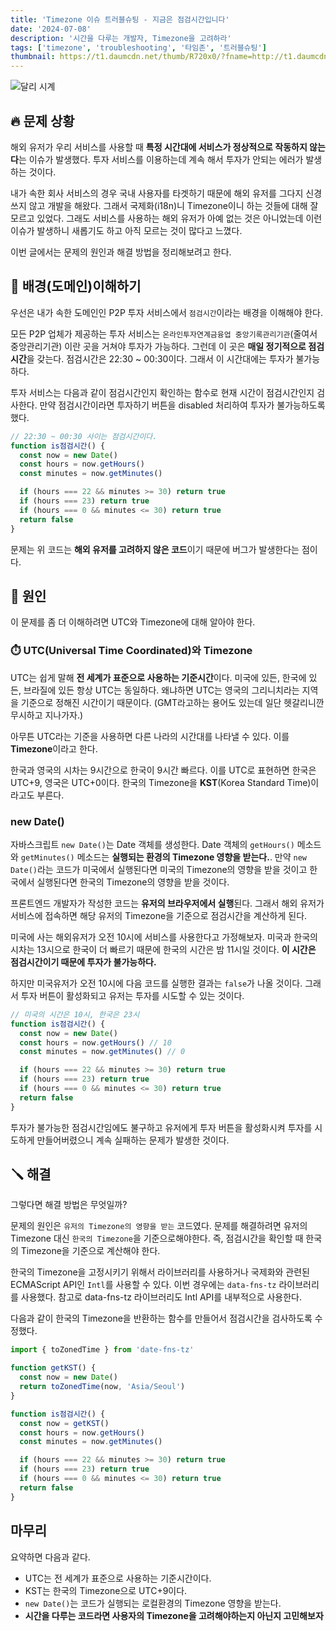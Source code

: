 ```yaml
---
title: 'Timezone 이슈 트러블슈팅 - 지금은 점검시간입니다'
date: '2024-07-08'
description: '시간을 다루는 개발자, Timezone을 고려하라'
tags: ['timezone', 'troubleshooting', '타임존', '트러블슈팅']
thumbnail: https://t1.daumcdn.net/thumb/R720x0/?fname=http://t1.daumcdn.net/brunch/service/user/4yJe/image/8QAi2OERgLwZSFisJIlXSuQSs7Q.jpg
---
```


<img
  src="https://t1.daumcdn.net/thumb/R720x0/?fname=http://t1.daumcdn.net/brunch/service/user/4yJe/image/8QAi2OERgLwZSFisJIlXSuQSs7Q.jpg"
  alt="달리 시계"
/>

## 🔥 문제 상황

해외 유저가 우리 서비스를 사용할 때 **특정 시간대에 서비스가 정상적으로 작동하지 않는다**는 이슈가 발생했다. 투자 서비스를 이용하는데 계속 해서 투자가 안되는 에러가 발생하는 것이다.

내가 속한 회사 서비스의 경우 국내 사용자를 타겟하기 때문에 해외 유저를 그다지 신경쓰지 않고 개발을 해왔다. 그래서 국제화(i18n)니 Timezone이니 하는 것들에 대해 잘 모르고 있었다. 그래도 서비스를 사용하는 해외 유저가 아예 없는 것은 아니었는데 이런 이슈가 발생하니 새롭기도 하고 아직 모르는 것이 많다고 느꼈다.

이번 글에서는 문제의 원인과 해결 방법을 정리해보려고 한다.

## 🌁 배경(도메인)이해하기

우선은 내가 속한 도메인인 P2P 투자 서비스에서 `점검시간`이라는 배경을 이해해야 한다.

모든 P2P 업체가 제공하는 투자 서비스는 `온라인투자연계금융업 중앙기록관리기관`(줄여서 중앙관리기관) 이란 곳을 거쳐야 투자가 가능하다. 그런데 이 곳은 **매일 정기적으로 점검시간**을 갖는다. 점검시간은 22:30 ~ 00:30이다. 그래서 이 시간대에는 투자가 불가능하다.

투자 서비스는 다음과 같이 점검시간인지 확인하는 함수로 현재 시간이 점검시간인지 검사한다. 만약 점검시간이라면 투자하기 버튼을 disabled 처리하여 투자가 불가능하도록 했다.

```js
// 22:30 ~ 00:30 사이는 점검시간이다.
function is점검시간() {
  const now = new Date()
  const hours = now.getHours()
  const minutes = now.getMinutes()

  if (hours === 22 && minutes >= 30) return true
  if (hours === 23) return true
  if (hours === 0 && minutes <= 30) return true
  return false
}
```

문제는 위 코드는 **해외 유저를 고려하지 않은 코드**이기 때문에 버그가 발생한다는 점이다.

## 🔎 원인

이 문제를 좀 더 이해하려면 UTC와 Timezone에 대해 알아야 한다.

### ⏱️ UTC(Universal Time Coordinated)와 Timezone

UTC는 쉽게 말해 **전 세계가 표준으로 사용하는 기준시간**이다. 미국에 있든, 한국에 있든, 브라질에 있든 항상 UTC는 동일하다. 왜냐하면 UTC는 영국의 그리니치라는 지역을 기준으로 정해진 시간이기 때문이다. (GMT라고하는 용어도 있는데 일단 헷갈리니깐 무시하고 지나가자.)

아무튼 UTC라는 기준을 사용하면 다른 나라의 시간대를 나타낼 수 있다. 이를 **Timezone**이라고 한다.

한국과 영국의 시차는 9시간으로 한국이 9시간 빠르다. 이를 UTC로 표현하면 한국은 UTC+9, 영국은 UTC+0이다. 한국의 Timezone을 **KST**(Korea Standard Time)이라고도 부른다.

### new Date()

자바스크립트 `new Date()`는 Date 객체를 생성한다. Date 객체의 `getHours()` 메소드와 `getMinutes()` 메소드는 **실행되는 환경의 Timezone 영향을 받는다.**. 만약 `new Date()`라는 코드가 미국에서 실행된다면 미국의 Timezone의 영향을 받을 것이고 한국에서 실행된다면 한국의 Timezone의 영향을 받을 것이다.

프론트엔드 개발자가 작성한 코드는 **유저의 브라우저에서 실행**된다. 그래서 해외 유저가 서비스에 접속하면 해당 유저의 Timezone을 기준으로 점검시간을 계산하게 된다.

미국에 사는 해외유저가 오전 10시에 서비스를 사용한다고 가정해보자. 미국과 한국의 시차는 13시으로 한국이 더 빠르기 때문에 한국의 시간은 밤 11시일 것이다. **이 시간은 점검시간이기 때문에 투자가 불가능하다.**

하지만 미국유저가 오전 10시에 다음 코드를 실행한 결과는 `false`가 나올 것이다. 그래서 투자 버튼이 활성화되고 유저는 투자를 시도할 수 있는 것이다.

```js
// 미국의 시간은 10시, 한국은 23시
function is점검시간() {
  const now = new Date()
  const hours = now.getHours() // 10
  const minutes = now.getMinutes() // 0

  if (hours === 22 && minutes >= 30) return true
  if (hours === 23) return true
  if (hours === 0 && minutes <= 30) return true
  return false
}
```

투자가 불가능한 점검시간임에도 불구하고 유저에게 투자 버튼을 활성화시켜 투자를 시도하게 만들어버렸으니 계속 실패하는 문제가 발생한 것이다.

## 🪛 해결

그렇다면 해결 방법은 무엇일까?

문제의 원인은 `유저의 Timezone의 영향을 받는` 코드였다. 문제를 해결하려면 유저의 Timezone 대신 `한국의 Timezone`을 기준으로해야한다. 즉, 점검시간을 확인할 때 한국의 Timezone을 기준으로 계산해야 한다.

한국의 Timezone을 고정시키기 위해서 라이브러리를 사용하거나 국제화와 관련된 ECMAScript API인 `Intl`를 사용할 수 있다. 이번 경우에는 `data-fns-tz` 라이브러리를 사용했다. 참고로 data-fns-tz 라이브러리도 Intl API를 내부적으로 사용한다.

다음과 같이 한국의 Timezone을 반환하는 함수를 만들어서 점검시간을 검사하도록 수정했다.

```js
import { toZonedTime } from 'date-fns-tz'

function getKST() {
  const now = new Date()
  return toZonedTime(now, 'Asia/Seoul')
}

function is점검시간() {
  const now = getKST()
  const hours = now.getHours()
  const minutes = now.getMinutes()

  if (hours === 22 && minutes >= 30) return true
  if (hours === 23) return true
  if (hours === 0 && minutes <= 30) return true
  return false
}
```

## 마무리

요약하면 다음과 같다.

- UTC는 전 세계가 표준으로 사용하는 기준시간이다.
- KST는 한국의 Timezone으로 UTC+9이다.
- `new Date()`는 코드가 실행되는 로컬환경의 Timezone 영향을 받는다.
- **시간을 다루는 코드라면 사용자의 Timezone을 고려해야하는지 아닌지 고민해보자**
